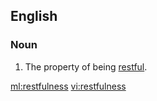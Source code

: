 ==English==

===Noun===
{{en-noun|-}}

#The property of being [[restful]].

[[ml:restfulness]]
[[vi:restfulness]]